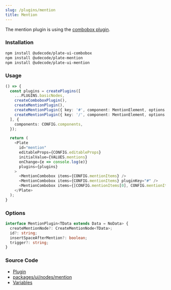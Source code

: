 ```yaml
---
slug: /plugins/mention
title: Mention
---
```


The mention plugin is using the [combobox plugin](docs/plugins/combobox).

### Installation

```bash npm2yarn
npm install @udecode/plate-ui-combobox
npm install @udecode/plate-mention
npm install @udecode/plate-ui-mention
```

### Usage

```ts live
() => {
  const plugins = createPlugins([
    ...PLUGINS.basicNodes,
    createComboboxPlugin(),
    createMentionPlugin(),
    createMentionPlugin({ key: '#', component: MentionElement, options: { trigger: '#', creationId: "mention" } }),
    createMentionPlugin({ key: '/', component: MentionElement, options: { trigger: '/' } }),
  ], {
    components: CONFIG.components,
  });

  return (
    <Plate
      id="mention"
      editableProps={CONFIG.editableProps}
      initialValue={VALUES.mentions}
      onChange={e => console.log(e)}
      plugins={plugins}
    >
      <MentionCombobox items={CONFIG.mentionItems} />
      <MentionCombobox items={CONFIG.mentionItems} pluginKey="#" />
      <MentionCombobox items={[CONFIG.mentionItems[0], CONFIG.mentionItems[1]]} pluginKey="/" />
    </Plate>
  );
}
```

### Options

```ts
interface MentionPlugin<TData extends Data = NoData> {
  createMentionNode?: CreateMentionNode<TData>;
  id?: string;
  insertSpaceAfterMention?: boolean;
  trigger?: string;
}
```

### Source Code

- [Plugin](https://github.com/udecode/plate/blob/main/packages/nodes/mention/src/createMentionPlugin.ts)
- [packages/ui/nodes/mention](https://github.com/udecode/plate/tree/main/packages/ui/nodes/mention/src)
- [Variables](https://github.com/udecode/plate/blob/main/docs/src/live/live.tsx)
